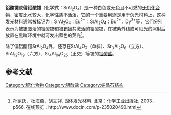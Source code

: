 {{chembox
| verifiedrevid = 
|   Name = 铝酸锶
|   ImageFile = Phosphorescent.jpg
|   ImageSize = 200px
|   ImageName = Europium doped strontium silicate-aluminate oxide powder under visible light, long-wave UV light, and in total darkness.
|   IUPACName = Dialuminum strontium oxygen(2-)
|   OtherNames = 
| Section1 = {{Chembox Identifiers
|   SMILES = [O-2].[O-2].[O-2].[O-2].[O-2].[Al+3].[Al+3].[Sr+2].[Sr+2]
|   CASNo = 12004-37-4
|    CASNo_Ref = {{cascite|correct|CAS}}
|   RTECS = 
|   PubChem = 165931
|   EINECS = 234-455-3
|   InChI = 1S/2Al.5O.2Sr/q2*+3;5*-2;2*+2
  }}
| Section2 = {{Chembox Properties
|   Formula = Sr(AlO<sub>2</sub>)<sub>2</sub>
|   MolarMass = 205.58 g/mol
|   Density = 
|   Solubility = 
|   MeltingPt =
|   BoilingPt = 
|   pKa =
|   pKb =
|   Appearance = 
  }}
| Section3 = {{Chembox Structure
|   CrystalStruct =
  }}
| Section7 = {{Chembox Hazards
|   ExternalMSDS = 
|   MainHazards =
  }}
| Section8 = {{Chembox Related
|   OtherAnions = 
|   OtherCations = [[铝酸铍|铝酸铍]]、[[铝酸镁|铝酸镁]]、<BR>[[铝酸钙|铝酸钙]]、[[铝酸钡|铝酸钡]]
|   OtherCpds = 
  }}
}}
'''铝酸锶'''或'''偏铝酸锶'''（化学式：SrAl<sub>2</sub>O<sub>4</sub>）是一种白色或无色且不可燃的[[无机化合物|无机化合物]]，密度比水较大，化学性质不活泼，它的一个重要用途是用于荧光材料上，这种发光材料通常被标记为：SrAl<sub>2</sub>O<sub>4</sub>：Eu<sup>2+</sup>；SrAl<sub>2</sub>O<sub>4</sub>：Eu<sup>2+</sup>，Dy<sup>3+</sup>等，它们分别表示为被[[铕|铕]]激活的铝酸锶和被[[铕|铕]][[镝|镝]]共激活的铝酸锶，在被紫外线或可见光的照射后放置在黑暗环境中就可发出藍色的荧光<ref>孙家跃，杜海燕，胡文祥. 固体发光材料. 北京：化学工业出版社. 2003，p566.
在线预览：http://www.docin.com/p-235020490.html{{dead link|date=2018年4月 |bot=InternetArchiveBot |fix-attempted=yes }}</ref>。

除了偏铝酸锶SrAl<sub>2</sub>O<sub>4</sub>外，还存在SrAl<sub>4</sub>O<sub>7</sub>（单斜）、Sr<sub>3</sub>Al<sub>2</sub>O<sub>6</sub>（立方）、SrAl<sub>12</sub>O<sub>19</sub>（六方）、Sr<sub>4</sub>Al<sub>14</sub>O<sub>25</sub>（正交）等锶的[[铝酸盐|铝酸盐]]。

== 参考文献 ==
{{Reflist}}

{{锶化合物}}
{{无机化合物小作品}}

[[Category:锶化合物|Category:锶化合物]]
[[Category:铝酸盐|Category:铝酸盐]]
[[Category:尖晶石结构|Category:尖晶石结构]]